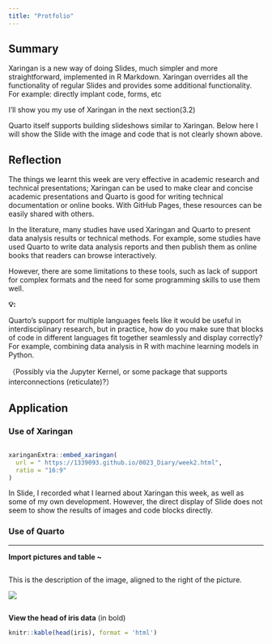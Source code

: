 ```yaml
---
title: "Protfolio"
---
```


## Summary

Xaringan is a new way of doing Slides, much simpler and more straightforward, implemented in R Markdown. Xaringan overrides all the functionality of regular Slides and provides some additional functionality. For example: directly implant code, forms, etc

I'll show you my use of Xaringan in the next section(3.2)

Quarto itself supports building slideshows similar to Xaringan. Below here I will show the Slide with the image and code that is not clearly shown above.

## Reflection

The things we learnt this week are very effective in academic research and technical presentations; Xaringan can be used to make clear and concise academic presentations and Quarto is good for writing technical documentation or online books. With GitHub Pages, these resources can be easily shared with others.

In the literature, many studies have used Xaringan and Quarto to present data analysis results or technical methods. For example, some studies have used Quarto to write data analysis reports and then publish them as online books that readers can browse interactively.

However, there are some limitations to these tools, such as lack of support for complex formats and the need for some programming skills to use them well.

**💡:**

Quarto's support for multiple languages feels like it would be useful in interdisciplinary research, but in practice, how do you make sure that blocks of code in different languages fit together seamlessly and display correctly? For example, combining data analysis in R with machine learning models in Python.

（Possibly via the Jupyter Kernel, or some package that supports interconnections (reticulate)?）

## Application

### Use of Xaringan

```         
```

```r

xaringanExtra::embed_xaringan(
  url = " https://1339093.github.io/0023_Diary/week2.html",
  ratio = "16:9"
)

```

In Slide, I recorded what I learned about Xaringan this week, as well as some of my own development. However, the direct display of Slide does not seem to show the results of images and code blocks directly.

### Use of Quarto

------------------------------------------------------------------------

**Import pictures and table \~**

::: {style="overflow: hidden;"}
This is the description of the image, aligned to the right of the picture.

![](coding.jpeg)
:::

::: {style="float: left; width: 100%; margin-right: 1em;"}
**View the head of iris data** (in bold)

```r
knitr::kable(head(iris), format = 'html')
```
:::

------------------------------------------------------------------------
